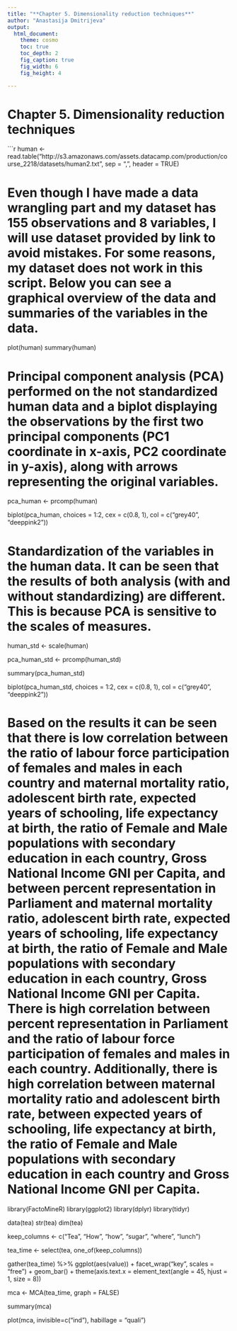 ```yaml
---
title: "**Chapter 5. Dimensionality reduction techniques**"
author: "Anastasija Dmitrijeva"
output:
  html_document:
    theme: cosmo
    toc: true
    toc_depth: 2
    fig_caption: true
    fig_width: 6
    fig_height: 4

---
```


# **Chapter 5. Dimensionality reduction techniques**

```r

human <- read.table("http://s3.amazonaws.com/assets.datacamp.com/production/course_2218/datasets/human2.txt", sep = ",", header = TRUE)

# Even though I have made a data wrangling part and my dataset has 155 observations and 8 variables, I will use dataset provided by link to avoid mistakes. For some reasons, my dataset does not work in this script. Below you can see a graphical overview of the data and summaries of the variables in the data.

plot(human)
summary(human)

# Principal component analysis (PCA) performed on the not standardized human data and a biplot displaying the observations by the first two principal components (PC1 coordinate in x-axis, PC2 coordinate in y-axis), along with arrows representing the original variables.

pca_human <- prcomp(human)

biplot(pca_human, choices = 1:2, cex = c(0.8, 1), col = c("grey40", "deeppink2"))

# Standardization of the variables in the human data. It can be seen that the results of both analysis (with and without standardizing) are different. This is because PCA is sensitive to the scales of measures.

human_std <- scale(human)

pca_human_std <- prcomp(human_std)

summary(pca_human_std)

biplot(pca_human_std, choices = 1:2, cex = c(0.8, 1), col = c("grey40", "deeppink2"))

# Based on the results it can be seen that there is low correlation between the ratio of labour force participation of females and males in each country and maternal mortality ratio, adolescent birth rate, expected years of schooling, life expectancy at birth, the ratio of Female and Male populations with secondary education in each country, Gross National Income GNI per Capita, and between percent representation in Parliament and maternal mortality ratio, adolescent birth rate, expected years of schooling, life expectancy at birth, the ratio of Female and Male populations with secondary education in each country, Gross National Income GNI per Capita. There is high correlation between percent representation in Parliament and the ratio of labour force participation of females and males in each country. Additionally, there is high correlation between maternal mortality ratio and adolescent birth rate, between expected years of schooling, life expectancy at birth, the ratio of Female and Male populations with secondary education in each country and Gross National Income GNI per Capita.

library(FactoMineR)
library(ggplot2)
library(dplyr)
library(tidyr)

data(tea)
str(tea)
dim(tea)

keep_columns <- c("Tea", "How", "how", "sugar", "where", "lunch")

tea_time <- select(tea, one_of(keep_columns))

gather(tea_time) %>% ggplot(aes(value)) + facet_wrap("key", scales = "free") + geom_bar() + theme(axis.text.x = element_text(angle = 45, hjust = 1, size = 8))

mca <- MCA(tea_time, graph = FALSE)

summary(mca)

plot(mca, invisible=c("ind"), habillage = "quali")